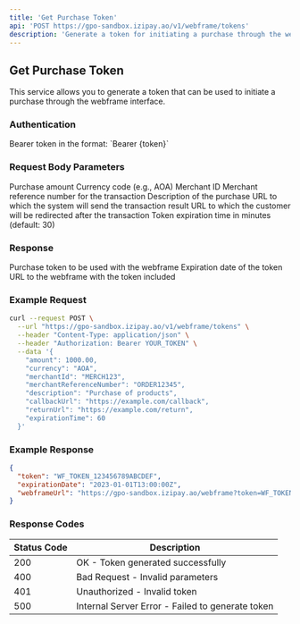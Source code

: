 ```yaml
---
title: 'Get Purchase Token'
api: 'POST https://gpo-sandbox.izipay.ao/v1/webframe/tokens'
description: 'Generate a token for initiating a purchase through the webframe'
---
```


## Get Purchase Token

This service allows you to generate a token that can be used to initiate a purchase through the webframe interface.

### Authentication

<ParamField header="Authorization" type="string" required>
  Bearer token in the format: `Bearer {token}`
</ParamField>

### Request Body Parameters

<ParamField body="amount" type="number" required>
  Purchase amount
</ParamField>

<ParamField body="currency" type="string" required>
  Currency code (e.g., AOA)
</ParamField>

<ParamField body="merchantId" type="string" required>
  Merchant ID
</ParamField>

<ParamField body="merchantReferenceNumber" type="string">
  Merchant reference number for the transaction
</ParamField>

<ParamField body="description" type="string">
  Description of the purchase
</ParamField>

<ParamField body="callbackUrl" type="string" required>
  URL to which the system will send the transaction result
</ParamField>

<ParamField body="returnUrl" type="string" required>
  URL to which the customer will be redirected after the transaction
</ParamField>

<ParamField body="expirationTime" type="number">
  Token expiration time in minutes (default: 30)
</ParamField>

### Response

<ResponseField name="token" type="string">
  Purchase token to be used with the webframe
</ResponseField>

<ResponseField name="expirationDate" type="string">
  Expiration date of the token
</ResponseField>

<ResponseField name="webframeUrl" type="string">
  URL to the webframe with the token included
</ResponseField>

### Example Request

```bash
curl --request POST \
  --url "https://gpo-sandbox.izipay.ao/v1/webframe/tokens" \
  --header "Content-Type: application/json" \
  --header "Authorization: Bearer YOUR_TOKEN" \
  --data '{
    "amount": 1000.00,
    "currency": "AOA",
    "merchantId": "MERCH123",
    "merchantReferenceNumber": "ORDER12345",
    "description": "Purchase of products",
    "callbackUrl": "https://example.com/callback",
    "returnUrl": "https://example.com/return",
    "expirationTime": 60
  }'
```

### Example Response

```json
{
  "token": "WF_TOKEN_123456789ABCDEF",
  "expirationDate": "2023-01-01T13:00:00Z",
  "webframeUrl": "https://gpo-sandbox.izipay.ao/webframe?token=WF_TOKEN_123456789ABCDEF"
}
```

### Response Codes

| Status Code | Description |
|-------------|-------------|
| 200 | OK - Token generated successfully |
| 400 | Bad Request - Invalid parameters |
| 401 | Unauthorized - Invalid token |
| 500 | Internal Server Error - Failed to generate token | 